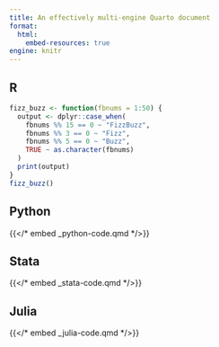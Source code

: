```yaml
---
title: An effectively multi-engine Quarto document
format:
  html:
    embed-resources: true
engine: knitr
---
```


::: {.panel-tabset}
## R

```r
fizz_buzz <- function(fbnums = 1:50) {
  output <- dplyr::case_when(
    fbnums %% 15 == 0 ~ "FizzBuzz",
    fbnums %% 3 == 0 ~ "Fizz",
    fbnums %% 5 == 0 ~ "Buzz",
    TRUE ~ as.character(fbnums)
  )
  print(output)
}
fizz_buzz()
```

## Python

{{</* embed _python-code.qmd */>}}

## Stata

{{</* embed _stata-code.qmd */>}}

## Julia

{{</* embed _julia-code.qmd */>}}

:::

